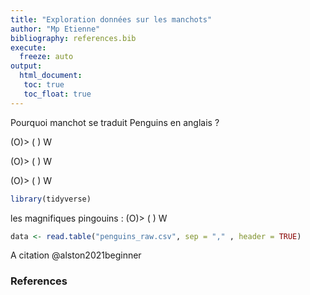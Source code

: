 ```yaml
---
title: "Exploration données sur les manchots"
author: "Mp Etienne" 
bibliography: references.bib
execute: 
  freeze: auto
output: 
  html_document:
   toc: true
   toc_float: true
---
```





Pourquoi manchot se traduit Penguins en anglais ?



(O)>
( )
 W

(O)>
( )
 W


(O)>
( )
 W


```r
library(tidyverse)
```
les magnifiques pingouins :
(O)>
( )
 W

```r
data <- read.table("penguins_raw.csv", sep = "," , header = TRUE)
```



A citation @alston2021beginner



### References

::: {#refs}
:::

